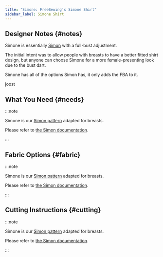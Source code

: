 ```yaml
---
title: "Simone: FreeSewing's Simone Shirt"
sidebar_label: Simone Shirt
---
```


<DesignInfo design="simone" />

## Designer Notes {#notes}

Simone is essentially [Simon](https://freesewing.org/designs/simon) with a full-bust adjustment.

The
initial intent was to allow people with breasts to have a better fitted shirt
design, but anyone can choose Simone for a more female-presenting look due to
the bust dart.

Simone has all of the options Simon has, it only adds the FBA to it.

joost

## What You Need {#needs}

:::note

Simone is our [Simon pattern](https://freesewing.org/designs/simon/) adapted for breasts.

Please refer to [the Simon documentation](/docs/designs/simon/).

:::

## Fabric Options {#fabric}

:::note

Simone is our [Simon pattern](https://freesewing.org/designs/simon/) adapted for breasts.

Please refer to [the Simon documentation](/docs/designs/simon/).

:::

## Cutting Instructions {#cutting}

:::note

Simone is our [Simon pattern](https://freesewing.org/designs/simon/) adapted for breasts.

Please refer to [the Simon documentation](/docs/designs/simon/).

:::
